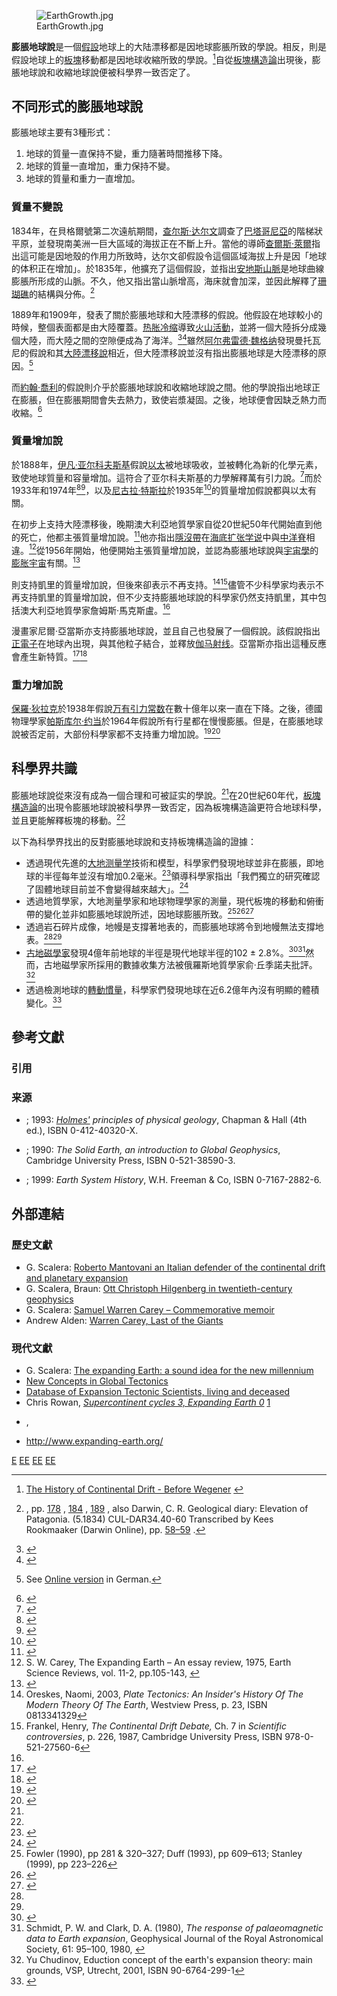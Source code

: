 [[File:EarthGrowth.jpg|thumb]]

'''膨脹地球說'''是一個[[假設|假設]]地球上的大陆漂移都是因地球膨脹所致的學說。相反，{{link-en|地球物理全球降溫|Geophysical global cooling|收縮地球說}}則是假設地球上的[[板塊|板塊]]移動都是因地球收縮所致的學說。<ref>[http://www.bbm.me.uk/portsdown/PH_061_History_a.htm The History of Continental Drift - Before Wegener<!-- Bot generated title -->] {{webarchive|url=https://web.archive.org/web/20051123101326/http://www.bbm.me.uk/portsdown/PH_061_History_a.htm |date=2005-11-23 }}</ref>自從[[板塊構造論|板塊構造論]]出現後，膨脹地球說和收縮地球說便被科學界一致否定了。

==不同形式的膨脹地球說==
膨脹地球主要有3種形式：
# 地球的質量一直保持不變，重力隨著時間推移下降。
# 地球的質量一直增加，重力保持不變。
# 地球的質量和重力一直增加。

===質量不變說===
1834年，在貝格爾號第二次遠航期間，[[查尔斯·达尔文|查尔斯·达尔文]]調查了[[巴塔哥尼亞|巴塔哥尼亞]]的階梯狀平原，並發現南美洲一巨大區域的海拔正在不斷上升。當他的導師[[查爾斯·萊爾|查爾斯·萊爾]]指出這可能是因地殼的作用力所致時，达尔文卻假設令這個區域海拔上升是因「地球的体积正在增加」。於1835年，他擴充了這個假設，並指出[[安地斯山脈|安地斯山脈]]是地球曲線膨脹所形成的山脈。不久，他又指出當山脈增高，海床就會加深，並因此解釋了[[珊瑚礁|珊瑚礁]]的結構與分佈。<ref>{{Citation | last =Herbert | first =Sandra | publication-date =1991 | title =Charles Darwin as a prospective geological author | periodical =British Journal for the History of Science | volume =24 | issue =2 | pages =159–192 [184–188] | url =http://darwin-online.org.uk/content/frameset?viewtype=text&itemID=A342&pageseq=26 | accessdate =24 October 2008 | doi =10.1017/S0007087400027060 | jstor =4027165 | archive-date =2012-10-21 | archive-url =https://web.archive.org/web/20121021033901/http://darwin-online.org.uk/content/frameset?viewtype=text&itemID=A342&pageseq=26 | dead-url =no }}, pp. [http://darwin-online.org.uk/content/frameset?pageseq=20&itemID=A342&viewtype=text 178] {{Wayback|url=http://darwin-online.org.uk/content/frameset?pageseq=20&itemID=A342&viewtype=text |date=20131004220224 }}, [http://darwin-online.org.uk/content/frameset?viewtype=text&itemID=A342&pageseq=26 184] {{Wayback|url=http://darwin-online.org.uk/content/frameset?viewtype=text&itemID=A342&pageseq=26 |date=20121021033901 }}, [http://darwin-online.org.uk/content/frameset?pageseq=31&itemID=A342&viewtype=text 189] {{Wayback|url=http://darwin-online.org.uk/content/frameset?pageseq=31&itemID=A342&viewtype=text |date=20131004220519 }}, also Darwin, C. R. Geological diary: Elevation of Patagonia. (5.1834) CUL-DAR34.40-60 Transcribed by Kees Rookmaaker (Darwin Online), pp. [http://darwin-online.org.uk/content/frameset?pageseq=35&itemID=CUL-DAR34.40-60&viewtype=text 58–59] {{Wayback|url=http://darwin-online.org.uk/content/frameset?pageseq=35&itemID=CUL-DAR34.40-60&viewtype=text |date=20131004220357 }}.</ref>

1889年和1909年，{{link-en|羅伯托·曼托瓦尼|Roberto Mantovani}}發表了關於膨脹地球和大陸漂移的假說。他假設在地球較小的時候，整個表面都是由大陸覆蓋。[[热胀冷缩|热胀冷缩]]導致[[火山活動|火山活動]]，並將一個大陸拆分成幾個大陸，而大陸之間的空隙便成為了海洋。<ref>{{Citation | author=Mantovani, R.| author-link =| title = Les fractures de l’écorce terrestre et la théorie de Laplace | journal=Bull. Soc. Sc. Et Arts Réunion | pages=41–53| year=1889}}</ref><ref>{{Citation | author=Mantovani, R.| title = L’Antarctide |journal=Je m’instruis. La science pour tous |volume=38 | pages=595–597| year=1909}}</ref>雖然[[阿尔弗雷德·魏格纳|阿尔弗雷德·魏格纳]]發現曼托瓦尼的假說和其[[大陸漂移說|大陸漂移說]]相近，但大陸漂移說並沒有指出膨脹地球是大陸漂移的原因。<ref>{{Citation | author=Wegener, A. | title = The Origin of Continents and Oceans | year=1929/1966 |publisher=Courier Dover Publications|isbn=0-486-61708-4}} See [[:s:de:Die_Entstehung_der_Kontinente_und_Ozeane|Online version]] in German.</ref>

而[[約翰·喬利|約翰·喬利]]的假說則介乎於膨脹地球說和收縮地球說之間。他的學說指出地球正在膨脹，但在膨脹期間會失去熱力，致使岩漿凝固。之後，地球便會因缺乏熱力而收縮。<ref>{{Citation | author=Hohl, R.| title = Geotektonische Hypothesen | journal=Die Entwicklungsgeschichte der Erde. Brockhaus Nachschlagewerk Geologie mit einem ABC der Geologie |edition=4. |volume=Bd. 1 | pages=279–321 | year =1970}}</ref>

===質量增加說===
於1888年，[[伊凡·亚尔科夫斯基|伊凡·亚尔科夫斯基]]假說[[以太|以太]]被地球吸收，並被轉化為新的化學元素，致使地球質量和容量增加。這符合了亚尔科夫斯基的力學解釋萬有引力說。<ref>{{Citation | author=Yarkovsky, Ivan Osipovich| title = Hypothese cinetique de la Gravitation universelle et connexion avec la formation des elements chimiques | place= Moskau | year=1888}}</ref>而{{link-de|奧特·克里斯托弗·希爾根貝格|Ott Christoph Hilgenberg}}於1933年和1974年<ref name="Hilgenberg.1933">{{Citation | author=Hilgenberg, O.C. | title = Vom wachsenden Erdball (The Expanding Earth) | bibcode=1933QB981.H6....... | place=Berlin | publisher=Giessmann & Bartsch | year=1933}}</ref><ref name="Hilgenberg.1974">{{Citation | author=Hilgenberg, O.C. | title = Geotektonik, neuartig gesehen | journal=Geotektonische Forschungen| volume=45|pages=1–194 | year=1974 | isbn= 978-3-510-50011-6}}</ref>，以及[[尼古拉·特斯拉|尼古拉·特斯拉]]於1935年<ref>{{Citation | author=Tesla, N. | title=Expanding Sun Will Explode Someday Tesla Predicts | place=New York | publisher=New York Herald Tribune | year=1935 | url=http://en.wikisource.org/wiki/The_New_York_Herald_Tribune/1935/08/18/Expanding_Sun_Will_Explode_Some_Day_Tesla_Predicts | accessdate=2013-10-04 | archive-date=2020-11-12 | archive-url=https://web.archive.org/web/20201112030358/https://en.wikisource.org/wiki/The_New_York_Herald_Tribune/1935/08/18/Expanding_Sun_Will_Explode_Some_Day_Tesla_Predicts | dead-url=no }}</ref>的質量增加假說都與以太有關。

在初步上支持大陸漂移後，晚期澳大利亞地質學家{{link-en|塞繆爾·沃倫·凱里|Samuel Warren Carey}}自從20世紀50年代開始直到他的死亡，他都主張質量增加說。<ref name="japantimes1">{{Citation | author=Jeff Ogrisseg | url=http://search.japantimes.co.jp/cgi-bin/fl20091122x2.html | title=Dogmas may blinker mainstream scientific thinking | year=2009 | work=The Japan Times | accessdate=2013-10-04 | archive-date=2012-05-24 | archive-url=https://archive.is/20120524182232/http://www.japantimes.co.jp/text/fl20091122x2.html | dead-url=no }}</ref>他亦指出[[隱沒帶|隱沒帶]]在[[海底扩张学说|海底扩张学说]]中與[[中洋脊|中洋脊]]相違。<ref>S. W. Carey, The Expanding Earth – An essay review, 1975, Earth Science Reviews, vol. 11-2, pp.105-143, {{DOI|10.1016/0012-8252(75)90097-5}}</ref>從1956年開始，他便開始主張質量增加說，並認為膨脹地球說與[[宇宙學|宇宙學]]的[[膨胀宇宙的未来|膨胀宇宙]]有關。<ref>{{citation |title= Theories of the earth and universe: a history of dogma in the earth sciences |author= Samuel Warren Carey |edition= illustrated |publisher= Stanford University Press |year= 1988 |isbn= 978-0-8047-1364-1 |pages= 347–350 |url= http://books.google.es/books?id=l_0l0KOdHLoC&pg=PA347&lpg=PA347&dq=sam+elton&source=bl&ots=GaxCPuvbKl&sig=uQCezu2rHiSzTeMy6Y1TuiSoR6w&hl=en&ei=x2ToTvTvJMnJhAev_cHcCg&sa=X&oi=book_result&ct=result&redir_esc=y#v=onepage&q=sam%20elton&f=false |accessdate= 2013-10-04 |archive-date= 2018-10-06 |archive-url= https://web.archive.org/web/20181006081326/https://books.google.es/books?id=l_0l0KOdHLoC&pg=PA347&lpg=PA347&dq=sam+elton&source=bl&ots=GaxCPuvbKl&sig=uQCezu2rHiSzTeMy6Y1TuiSoR6w&hl=en&ei=x2ToTvTvJMnJhAev_cHcCg&sa=X&oi=book_result&ct=result&redir_esc=y#v=onepage&q=sam%20elton&f=false |dead-url= no }}</ref>

{{link-en|布魯斯·希森|Bruce C. Heezen}}則支持凱里的質量增加說，但後來卻表示不再支持。<ref>Oreskes, Naomi, 2003, ''Plate Tectonics: An Insider's History Of The Modern Theory Of The Earth'', Westview Press, p. 23, ISBN 0813341329</ref><ref>Frankel, Henry, ''The Continental Drift Debate,'' Ch. 7 in ''Scientific controversies'', p. 226, 1987, Cambridge University Press, ISBN 978-0-521-27560-6</ref>儘管不少科學家均表示不再支持凱里的質量增加說，但不少支持膨脹地球說的科學家仍然支持凱里，其中包括澳大利亞地質學家詹姆斯·馬克斯盧。<ref name="japantimes1" />

漫畫家尼爾·亞當斯亦支持膨脹地球說，並且自己也發展了一個假說。該假說指出[[正電子|正電子]]在地球內出現，與其他粒子結合，並釋放[[伽马射线|伽马射线]]。亞當斯亦指出這種反應會產生新特質。<ref name=wired2001>{{Citation | last=O'Brien | first=Jeffrey | url=http://www.wired.com/wired/archive/9.03/adams_pr.html | title=Master of the Universe | journal=Wired | issue=9.03 | accessdate=2 June 2008 | date=March 2001 | archive-date=2013-09-21 | archive-url=https://web.archive.org/web/20130921135242/http://www.wired.com/wired/archive/9.03/adams_pr.html | dead-url=no }}</ref><ref name=novella2009>{{cite web |title= No Growing Earth, But a Growing Problem With Science Journalism |author= Steven Novella |publisher= skepticblog.org |date= 2009-11-03 |url= http://www.skepticblog.org/2009/11/23/no-growing-earth-but-a-growing-problem-with-science-journalism/ |accessdate= 2013-10-04 |archive-date= 2011-11-01 |archive-url= https://web.archive.org/web/20111101133619/http://www.skepticblog.org/2009/11/23/no-growing-earth-but-a-growing-problem-with-science-journalism/ |dead-url= no }}</ref>

===重力增加說===
[[保羅·狄拉克|保羅·狄拉克]]於1938年假說[[万有引力常数|万有引力常数]]在數十億年以來一直在下降。之後，德國物理學家[[帕斯库尔·约当|帕斯库尔·约当]]於1964年假說所有行星都在慢慢膨脹。但是，在膨脹地球說被否定前，大部份科學家都不支持重力增加說。<ref>{{Citation | author=Jordan, P. | title = The expanding earth: some consequences of Dirac's gravitation hypothesis | place=Oxford | publisher=Pergamon Press | year=1971}}</ref><ref>{{Citation | author=Born, M. | title = Die Relativitätstheorie Einsteins (Einstein's theory of relativity)| place=Berlin-Heidelberg-New York | publisher=Springer-publisher | year =1964/2003 |isbn=3-540-00470-X}}</ref>

==科學界共識==

膨脹地球說從來沒有成為一個合理和可被証实的學說。<ref name="japantimes1" />在20世紀60年代，[[板塊構造論|板塊構造論]]的出現令膨脹地球說被科學界一致否定，因為板塊構造論更符合地球科學，並且更能解釋板塊的移動。<ref name="japantimes1" />

以下為科學界找出的反對膨脹地球說和支持板塊構造論的證據：
*透過現代先進的[[大地测量学|大地测量学]]技術和模型，科學家們發現地球並非在膨脹，即地球的半徑每年並沒有增加0.2毫米。<ref name=Wu>{{Cite journal
| doi = 10.1029/2011GL047450
| volume = 38
| pages = 5 PP.
| last = Wu
| first = X.
| coauthors = X. Collilieux, Z. Altamimi, B. L. A. Vermeersen, R. S. Gross, I. Fukumori
| title = Accuracy of the International Terrestrial Reference Frame origin and Earth expansion
| journal = Geophysical Research Letters
| accessdate = 17 July 2011
| date = 8 July 2011
| url = http://www.agu.org/pubs/crossref/2011/2011GL047450.shtml
| bibcode = 2011GeoRL..3813304W
| archive-date = 2012-10-03
| archive-url = https://web.archive.org/web/20121003151356/http://www.agu.org/pubs/crossref/2011/2011GL047450.shtml
| dead-url = yes
}}</ref>領導科學家指出「我們獨立的研究確認了固體地球目前並不會變得越來越大」。<ref>{{Cite web |url=http://www.sciencedaily.com/releases/2011/08/110817120527.htm |title=''It's a Small World, After All: Earth Is Not Expanding, NASA Research Confirms,'' ScienceDaily (Aug. 17, 2011) |access-date=2013-10-04 |archive-date=2020-11-12 |archive-url=https://web.archive.org/web/20201112042330/http://www.sciencedaily.com/releases/2011/08/110817120527.htm |dead-url=no }}</ref> 
*透過地質學家，大地測量學家和地球物理學家的測量，現代板塊的移動和俯衝帶的變化並非如膨脹地球說所述，因地球膨脹所致。<ref>Fowler (1990), pp 281 & 320–327; Duff (1993), pp 609–613; Stanley (1999), pp 223–226</ref><ref name="Bucher2005">{{Citation|doi=10.2138/am.2005.1718|title=Blueschists, eclogites, and decompression assemblages of the Zermatt-Saas ophiolite: High-pressure metamorphism of subducted Tethys lithosphere|year=2005|last1=Bucher|first1=K.|journal=American Mineralogist|volume=90|pages=821}}</ref><ref name="VanDerLee1997">{{Citation|doi=10.1038/386266a0|title=Seismic image of the subducted trailing fragments of the Farallon plate|year=1997|last1=Van Der Lee|first1=Suzan|last2=Nolet|first2=Guust|journal=Nature|volume=386|pages=266|issue=6622|bibcode = 1997Natur.386..266V }}</ref>
*透過岩石碎片成像，地幔是支撐著地表的，而膨脹地球將令到地幔無法支撐地表。<ref name="Bucher2005"/><ref name="VanDerLee1997"/> 
*[[古地磁學|古地磁學家]]發現4億年前地球的半徑是現代地球半徑的102 ± 2.8%。<ref name=mcelhinney>{{Citation | author=McElhinney, M. W., Taylor, S. R., and Stevenson, D. J. | title = Limits to the expansion of Earth, Moon, Mars, and Mercury and to changes in the gravitational constant | year = 1978 | journal=Nature | volume=271 | pages=316–321 | doi=10.1038/271316a0 | issue=5643|bibcode = 1978Natur.271..316M }}</ref><ref>Schmidt, P. W. and Clark, D. A. (1980), ''The response of palaeomagnetic data to Earth expansion'', Geophysical Journal of the Royal Astronomical Society, 61: 95–100, 1980, {{doi|10.1111/j.1365-246X.1980.tb04306.x}}</ref>然而，古地磁學家所採用的數據收集方法被俄羅斯地質學家俞·丘季諾夫批評。<ref>Yu Chudinov, Eduction concept of the earth's expansion theory: main grounds, VSP, Utrecht, 2001, ISBN 90-6764-299-1</ref>
*透過檢測地球的[[轉動慣量|轉動慣量]]，科學家們發現地球在近6.2億年內沒有明顯的體積變化。<ref name=williams>{{Citation | author=Williams, G.E. | title=Geological constraints on the Precambrian history of Earth’s rotation and the moon’s orbit | url=http://www.eos.ubc.ca/~mjelline/453website/eosc453/E_prints/1999RG900016.pdf | format=PDF | year=2000 | journal=Reviews of Geophysics | volume=38 | number=1 | pages=37–59 | doi=10.1029/1999RG900016 | bibcode=2000RvGeo..38...37W | accessdate=2013-10-04 | archive-date=2015-12-24 | archive-url=https://web.archive.org/web/20151224032245/http://www.eos.ubc.ca/~mjelline/453website/eosc453/E_prints/1999RG900016.pdf | dead-url=no }}</ref>

== 參考文獻 ==
=== 引用 ===
{{Reflist|30em}}

=== 来源 ===
{{refbegin}}
* {{aut|Duff, D.}}; 1993: ''[[Arthur_Holmes|Holmes']] principles of physical geology'', Chapman & Hall (4th ed.), ISBN 0-412-40320-X.
* {{aut|Fowler, C.M.R.}}; 1990: ''The Solid Earth, an introduction to Global Geophysics'', Cambridge University Press, ISBN 0-521-38590-3.
* {{aut|Stanley, S.M.}}; 1999: ''Earth System History'', W.H. Freeman & Co, ISBN 0-7167-2882-6.
{{refend}}

== 外部連結 ==
{{Commons category|Expanding Earth}}

===歷史文獻===
* G. Scalera: [http://hdl.handle.net/2122/2017 Roberto Mantovani an Italian defender of the continental drift and planetary expansion]
* G. Scalera, Braun: [http://hdl.handle.net/2122/2015 Ott Christoph Hilgenberg in twentieth-century geophysics]
* G. Scalera: [http://hdl.handle.net/2122/2016 Samuel Warren Carey – Commemorative memoir]
* Andrew Alden: [http://geology.about.com/od/biographies_ac/a/warrencarey.htm Warren Carey, Last of the Giants] {{Wayback|url=http://geology.about.com/od/biographies_ac/a/warrencarey.htm |date=20160821074924 }}

===現代文獻===
* G. Scalera: [http://hdl.handle.net/2122/1152 The expanding Earth: a sound idea for the new millennium]
* [https://web.archive.org/web/20090625034147/http://www.ncgt.org/ New Concepts in Global Tectonics]
* [http://www.worldsci.org/php/index.php?tab0=Topics&tab1=Expansion_Tectonics Database of Expansion Tectonic Scientists, living and deceased] {{Wayback|url=http://www.worldsci.org/php/index.php?tab0=Topics&tab1=Expansion_Tectonics |date=20150709101012 }}
* Chris Rowan, ''[http://all-geo.org/highlyallochthonous/2009/01/supercontinent-cycles-3-expanding-earth-0/ Supercontinent cycles 3, Expanding Earth 0] {{Wayback|url=http://all-geo.org/highlyallochthonous/2009/01/supercontinent-cycles-3-expanding-earth-0/ |date=20200114164521 }}''[https://web.archive.org/web/20120306103026/http://scienceblogs.com/highlyallochthonous/2009/01/supercontinent_cycles_3_expand.php]
* {{YouTube|id=3HDb9Ijynfo| title=a Neal Adams's video}}, {{YouTube|user =nealadamsdotcom|Neal Adams}}
* http://www.expanding-earth.org/ {{Wayback|url=http://www.expanding-earth.org/ |date=20210505114413 }}

[[Category:已废弃的科学理论|E]]
[[Category:地球物理学|EE]]
[[Category:地球動力學|EE]]
[[Category:地球的结构|EE]]